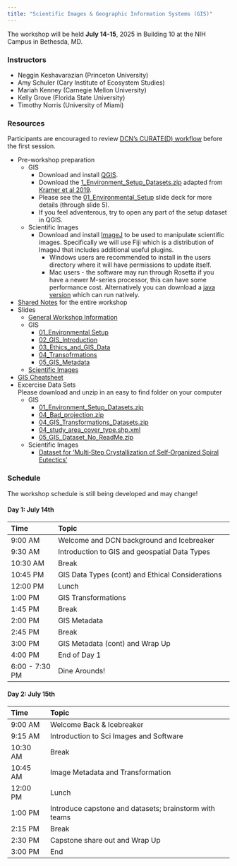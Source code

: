 ```yaml
---
title: "Scientific Images & Geographic Information Systems (GIS)"
---
```


The workshop will be held __July 14-15__, 2025 in Building 10 at the NIH Campus in Bethesda, MD.

### Instructors

- Neggin Keshavarazian (Princeton University)
- Amy Schuler (Cary Institute of Ecosystem Studies)
- Mariah Kenney (Carnegie Mellon University)
- Kelly Grove (Florida State University)
- Timothy Norris (University of Miami)


### Resources

::: {.callout-note}
Participants are encouraged to review [DCN's CURATE(D) workflow](https://datacurationnetwork.org/outputs/workflows/) before the first session.
:::

- Pre-workshop preparation
   - GIS  
      - Download and install [QGIS](https://qgis.org/en/site/forusers/download.html).  
      - Download the [1_Environment_Setup_Datasets.zip](https://drive.google.com/file/d/1JQF03Ekmpsvv4tICg6ELMISpPKBCZMXk) adapted from [Kramer et al 2019](https://doi.org/10.13020/znag-tn48).  
      - Please see the [01_Environmental_Setup](https://docs.google.com/presentation/d/1X6JF22flHCWMmzyGbCh661tx573O2LYdHC4ig6yZguc) slide deck for more details (through slide 5).  
      - If you feel adventerous, try to open any part of the setup dataset in QGIS.  
   - Scientific Images  
      - Download and install [ImageJ](https://imagej.net/software/fiji/downloads) to be used to manipulate scientific images. Specifically we will use Fiji which is a distribution of ImageJ that includes additional useful plugins.
         - Windows users are recommended to install in the users directory where it will have permissions to update itself.  
         - Mac users - the software may run through Rosetta if you have a newer M-series processor, this can have some performance cost. Alternatively you can download a [java version](https://forum.image.sc/t/fiji-clij-etc-native-on-apple-silicon-arm64-m1/53627/25) which can run natively.  
- [Shared Notes](https://docs.google.com/document/d/1EwEtSuCKFJzTM6ka3q--y8zz0mPL8GGMDLU3CqNk_oI/edit?tab=t.0) for the entire workshop  
- Slides   
   - [General Workshop Information](https://docs.google.com/presentation/d/1PB2Bue3XhVBzDO3nUQY6pUlJjRk4Bkq4RZCtsIu-clE/edit?slide=id.g34b2dc78b5b_0_129#slide=id.g34b2dc78b5b_0_129)  
   - GIS  
      - [01_Environmental Setup](https://docs.google.com/presentation/d/1X6JF22flHCWMmzyGbCh661tx573O2LYdHC4ig6yZguc)  
      - [02_GIS_Introduction](https://docs.google.com/presentation/d/1HpBwxeyFS9VpQ1pNke5RQvk-X3n1NFZDkw7EUJtJCAI)  
      - [03_Ethics_and_GIS_Data](https://docs.google.com/presentation/d/1PZHbiv3YSXpw9aqnn91zot9cErGpRHh28DKH4gSghwU)  
      - [04_Transofrmations](https://docs.google.com/presentation/d/1U2EcCLWHAbNbU1MsIKimqBSvlToA1b-pu2n6Vxymliw)  
      - [05_GIS_Metadata](https://docs.google.com/presentation/d/1mXO2UKkhrdpsVjPJl2U03b1NaXjVjGvRj_328PMqE8Q)  
   - [Scientific Images](https://docs.google.com/presentation/d/1KNA0DLKbanLcohtYAPreSdejAWpAO1Pa_8-_HCFs45c/edit?slide=id.g2a520746ab6_0_2#slide=id.g2a520746ab6_0_2)  
- [GIS Cheatsheet](https://docs.google.com/document/d/16sQsM1abWYi8kbVriZ0Wnkpiyl8SBC9xrEwmT1RPSt0/edit?usp=sharing)  
- Excercise Data Sets  
   Please download and unzip in an easy to find folder on your computer
   - GIS
      - [01_Environment_Setup_Datasets.zip](https://drive.google.com/file/d/1JQF03Ekmpsvv4tICg6ELMISpPKBCZMXk)  
      - [04_Bad_projection.zip](https://drive.google.com/file/d/1qj5qSn0G_mEKBgzo9Uh6tNF259KpUgO1)  
      - [04_GIS_Transformations_Datasets.zip](https://drive.google.com/file/d/1ybdlW5GnR-z92dpgB_rzxPYpDIYWa_bL)  
      - [04_study_area_cover_type.shp.xml](https://drive.google.com/file/d/1064vbrX3OxOTnGcRGi-vmk5GB2tWs3Qd)  
      - [05_GIS_Dataset_No_ReadMe.zip](https://drive.google.com/file/d/1WhEbG3x3TX9yHlXOpKKQXq5caOhn562w)   
   - Scientific Images  
      - [Dataset for 'Multi‑Step Crystallization of Self‑Organized Spiral Eutectics'](https://deepblue.lib.umich.edu/data/concern/data_sets/h415p962w)  
  
### Schedule

::: {.callout-warning}
The workshop schedule is still being developed and may change!
:::


#### Day 1: July 14th

| Time            | Topic                                                   |
| :-------------- | :------------------------------------------------------ |
| 9:00 AM         | Welcome and DCN background and Icebreaker               |
| 9:30 AM         | Introduction to GIS and geospatial Data Types           |
| 10:30 AM        | Break                                                   |
| 10:45 PM        | GIS Data Types (cont) and Ethical Considerations        |
| 12:00 PM        | Lunch                                                   |
| 1:00 PM         | GIS Transformations                                     |
| 1:45 PM         | Break                                                   |
| 2:00 PM         | GIS Metadata                                            |
| 2:45 PM         | Break                                                   |
| 3:00 PM         | GIS Metadata (cont) and Wrap Up                         |
| 4:00 PM         | End of Day 1                                            |
| 6:00 \- 7:30 PM | Dine Arounds\!                                          |

#### Day 2: July 15th

| Time     | Topic                                                  |
| :------- | :----------------------------------------------------- |
| 9:00 AM  | Welcome Back & Icebreaker                              |
| 9:15 AM  | Introduction to Sci Images and Software                |
| 10:30 AM | Break                                                  |
| 10:45 AM | Image Metadata and Transformation                      |
| 12:00 PM | Lunch                                                  |
| 1:00 PM  | Introduce capstone and datasets; brainstorm with teams |
| 2:15 PM  | Break                                                  |
| 2:30 PM  | Capstone share out and Wrap Up                         |
| 3:00 PM  | End                                                    |

